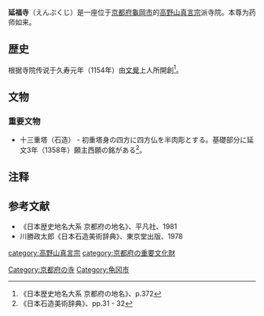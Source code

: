{{日本寺院
|名称 = 延福寺
|画像 = 
|所在地 = 龜岡市本梅町西加舎的場12
|位置 = {{coord|35|0|32.2|N|135|28|46.7|E|region:JP}}
|山号 = 丸岡山
|宗派 = 高野山真言宗
|寺格 = 
|本尊 = 
|創建年 = 伝・久寿元年（1154年）
|開基 = 薬師如来
|中興年 = 
|中興 = 
|正式名 = 
|別称 = 
|札所等 = 
|文化財 = 
}}

'''延福寺'''（えんぷくじ）是一座位于[[京都府|京都府]][[龜岡市|龜岡市]]的[[高野山真言宗|高野山真言宗]]派寺院。本尊为药师如来。

== 歴史 ==
根据寺院传说于久寿元年（1154年）由[[文覺|文覺]]上人所開創<ref>《日本歴史地名大系 京都府の地名》、p.372</ref>。

== 文物 ==
=== 重要文物 ===
*十三重塔（石造） - 初重塔身の四方に四方仏を半肉彫とする。基礎部分に延文3年（1358年）願主西願の銘がある<ref>《日本石造美術辞典》、pp.31 - 32</ref>。 

== 注释 ==
{{Reflist}}

== 参考文献 ==
*《日本歴史地名大系 京都府の地名》、平凡社、1981
*川勝政太郎《日本石造美術辞典》、東京堂出版、1978

{{buddhism-stub}}

{{DEFAULTSORT:えんふくし}}
[[category:高野山真言宗|category:高野山真言宗]]
[[Category:京都府の寺|Category:京都府の寺]]
[[Category:龟冈市|Category:龟冈市]]
[[category:京都府の重要文化財|category:京都府の重要文化財]]